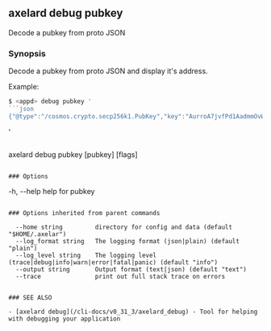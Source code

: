 ## axelard debug pubkey

Decode a pubkey from proto JSON

### Synopsis

Decode a pubkey from proto JSON and display it's address.

Example:

````bash
$ <appd> debug pubkey '
```json
{"@type":"/cosmos.crypto.secp256k1.PubKey","key":"AurroA7jvfPd1AadmmOvWM2rJSwipXfRf8yD6pLbA2DJ"}
````

'

```

```

axelard debug pubkey [pubkey] [flags]

```

### Options

```

-h, --help help for pubkey

```

### Options inherited from parent commands

```

      --home string         directory for config and data (default "$HOME/.axelar")
      --log_format string   The logging format (json|plain) (default "plain")
      --log_level string    The logging level (trace|debug|info|warn|error|fatal|panic) (default "info")
      --output string       Output format (text|json) (default "text")
      --trace               print out full stack trace on errors

```

### SEE ALSO

- [axelard debug](/cli-docs/v0_31_3/axelard_debug) - Tool for helping with debugging your application
```

